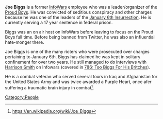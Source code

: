 {{Stub}}

'''Joe Biggs''' is a former [[InfoWars]] employee who was a leader/organizer of the [[Proud Boys]]. He was convicted of seditious conspiracy and other charges because he was one of the leaders of the [[January 6th Insurrection]]. He is currently serving a 17 year sentence in federal prison.

Biggs was an on air host on InfoWars before leaving to focus on the Proud Boys full time. Before being banned from Twitter, he was also an influential hate-monger there.

Joe Biggs is one of the many rioters who were prosecuted over charges pertaining to January 6th. Biggs has claimed he was kept in solitary confinement for over two years. He still managed to do interviews with [[Harrison Smith]] on Infowars (covered in [[786: Too Biggs For His Britches]]).

He is a combat veteran who served several tours in Iraq and Afghanistan for the United States Army and was twice awarded a Purple Heart, once afer suffering a traumatic brain injury in combat<ref>https://en.wikipedia.org/wiki/Joe_Biggs</ref>.

[[Category:People]]
